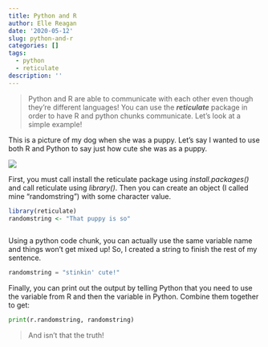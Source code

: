 ```yaml
---
title: Python and R
author: Elle Reagan
date: '2020-05-12'
slug: python-and-r
categories: []
tags:
  - python
  - reticulate
description: ''
---
```


> Python and R are able to communicate with each other even though they're different languages! You can use the **_reticulate_** package in order to have R and python chunks communicate. Let's look at a simple example!

This is a picture of my dog when she was a puppy. Let's say I wanted to use both R and Python to say just how cute she was as a puppy.

![](/blog/2020-05-12-python-and-r_files/IMG_0974 2.jpg)


First, you must call install the reticulate package using *install.packages()* and call reticulate using *library()*. Then you can create an object (I called mine "randomstring") with some character value.
```r
library(reticulate)
randomstring <- "That puppy is so"



```

Using a python code chunk, you can actually use the same variable name and things won't get mixed up! So, I created a string to finish the rest of my sentence.
```python
randomstring = "stinkin' cute!"

```
Finally, you can print out the output by telling Python that you need to use the variable from R and then the variable in Python. Combine them together to get:
```python
print(r.randomstring, randomstring)

```
> And isn't that the truth!


